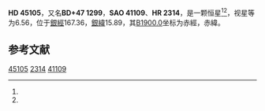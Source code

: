 {{Starbox begin
| name = HD 45105
}}
{{Starbox observe
| epoch = [[J2000.0|J2000.0]]
| constell = {{星座名待查}}<ref name=SIMBAD>{{cite web
 | url=http://simbad.u-strasbg.fr/simbad/sim-id?Ident=HR+2314
 | title =Pulsating variable Star
 | publisher=Centre de Données astronomiques de Strasbourg
 | work=SIMBAD
 | accessdate=2012-07-13}}</ref><ref name=DATA>{{cite web
 | url=http://vizier.u-strasbg.fr/viz-bin/VizieR-5?-out.add=.&-source=5050&-corr=PK=HR&-out.max=9999&HR=2314
 | title=VizieR Detailed Page
 | accessdate=2012-07-13
 | archive-date=2016-03-05
 | archive-url=https://web.archive.org/web/20160305015524/http://vizier.u-strasbg.fr/viz-bin/VizieR-5?-out.add=.&-source=5050&-corr=PK=HR&-out.max=9999&HR=2314
 | dead-url=no
 }}</ref>
| 星官 = 
| ra = {{RA|6|27|51.1}}<ref name=SIMBAD /><ref name=DATA />
| dec = {{DEC|+47|24|19}}<ref name=SIMBAD /><ref name=DATA />
| appmag_v = 6.56<ref name=SIMBAD /><ref name=DATA />
}}
{{Starbox character
| class = A0V<ref name=SIMBAD /><ref name=DATA />
| b-v = -0.04<ref name=SIMBAD /><ref name=DATA />
| u-b = -0.12<ref name=SIMBAD /><ref name=DATA />
| r-i = <ref name=SIMBAD /><ref name=DATA />
| variable = 
}}
{{Starbox astrometry
| radial_v = -0.12
| prop_mo_ra = -12
| parallax = 
| p_error = 
}}
{{Starbox catalog
| names =BD+47 1299，[[SAO星表|SAO]] 41109，[[HD星表|HD]] 45105，[[HR星表|HR]] 2314}}
{{Starbox reference |Simbad=HR+2314}}
{{Starbox end}}

'''HD 45105'''，又名'''BD+47 1299'''，'''SAO 41109'''、'''HR 2314'''，是一颗恒星<ref name=SIMBAD /><ref name=DATA />，视星等为6.56，位于[[銀道座標系|銀經]]167.36，[[銀道座標系|銀緯]]15.89，其[[B1900.0|B1900.0]]坐标为赤經{{RA|6|20|19.1}}，赤緯{{DEC|+47|15.89|47}}。

== 参考文献 ==
{{reflist}}

{{star-stub}}

[[Category:HD和HDE天體|45105]]
[[Category:HR天體|2314]]
[[Category:SAO天體|41109]]